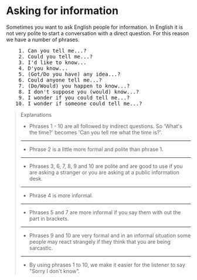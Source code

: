 # Asking for information

Sometimes you want to ask English people for information. In English it is not very polite to start a conversation with a direct question. For this reason we have a number of phrases.

<pre className="text-xl font-semibold font-sans leading-3">
    1. Can you tell me...?
    2. Could you tell me...?
    3. I'd like to know...
    4. D'you know...
    5. (Got/Do you have) any idea...?
    6. Could anyone tell me...?
    7. (Do/Would) you happen to know...?
    8. I don't suppose you (would) know...?
    9. I wonder if you could tell me...?
   10. I wonder if someone could tell me...?
</pre>

> Explanations
>
> - Phrases 1 - 10 are all followed by indirect questions. So 'What's the time?' becomes 'Can you tell me what the time is?'.
>
> ---
>
> - Phrase 2 is a little more formal and polite than phrase 1.
>
> ---
>
> - Phrases 3, 6, 7, 8, 9 and 10 are polite and are good to use if you are asking a stranger or you are asking at a public information desk.
>
> ---
>
> - Phrase 4 is more informal.
>
> ---
>
> - Phrases 5 and 7 are more informal if you say them with out the part in brackets.
>
> ---
>
> - Phrases 9 and 10 are very formal and in an informal situation some people may react strangely if they think that you are being sarcastic.
>
> ---
>
> - By using phrases 1 to 10, we make it easier for the listener to say "Sorry I don't know".
